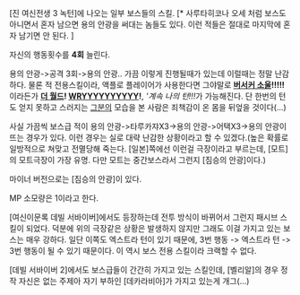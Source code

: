 [진 여신전생 3 녹턴]에 나오는 일부 보스들의 스킬. [* 사루타히코나 오세 처럼 보스도 아니면서 혼자 남으면 용의 안광을 써대는 놈들도 있다. 이런 적들은 절대로 마지막에 혼자 남기면 안 된다. ]

자신의 행동횟수를 '''4회''' 늘린다. 

용의 안광->공격 3회->용의 안광.. 가끔 이렇게 진행될때가 있는데 이럴때는 정말 난감하다. 물론 적 전용스킬이라, 액플로 플레이어가 사용한다면 그야말로 '''[[버서커 소울]]!!!!!'''이라든가 '''[[더 월드]]! [[WRYYYYYYYYYY]]!''', '''계속 나의 턴!!!''가 가능해진다.
단 한번의 턴도 얻지 못하고 스러지는 [[그분]]의 모습을 본 사람은 죄책감이 온 몸을 뒤엎을 것이다(...)

사실 가끔씩 보스급 적이 용의 안광->타루카쟈X3->용의 안광->어택X3->용의 안광이 뜨는 경우가 있다. 이런 경우는 실로 대략 난감한 상황이라고 할 수 있겠다.(높은 확률로 일방적으로 쳐맞고 전멸당해 죽는다. [일본]쪽에선 이런걸 극장이라고 부르는데, [모트]의 모트극장이 가장 유명. 다만 모트는 중간보스라서 그런지 [짐승의 안광]이다.)

마이너 버전으로는 [짐승의 안광]이 있다.

MP 소모량은 1이라고 한다. 

[여신이문록 데빌 서바이버]에서도 등장하는데 전투 방식이 바뀌어서 그런지 패시브 스킬이 되었다. 덕분에 위의 극장같은 상황은 발생하지 않지만 그래도 이걸 가지고 있는 보스는 매우 강하다. 일단 이쪽도 엑스트라 턴이 있기 때문에, 3번 행동 -> 엑스트라 턴 -> 3번 행동이 될 수 있기 때문이다. 
이 역시 보스 전용 스킬이라 크랙할 수 없다.

[데빌 서바이버 2]에서도 보스급들이 간간히 가지고 있는 스킬인데, [벨리알]의 경우 정작 자신은 없는 주제아 자기 부하인 [데카라비아]가 가지고 있는게 개그(...) 
